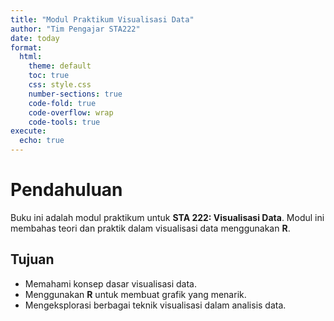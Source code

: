 ```yaml
---
title: "Modul Praktikum Visualisasi Data"
author: "Tim Pengajar STA222"
date: today
format:
  html:
    theme: default
    toc: true
    css: style.css
    number-sections: true
    code-fold: true
    code-overflow: wrap
    code-tools: true
execute:
  echo: true
---
```


# Pendahuluan

Buku ini adalah modul praktikum untuk **STA 222: Visualisasi Data**. 
Modul ini membahas teori dan praktik dalam visualisasi data menggunakan **R**.

## Tujuan
- Memahami konsep dasar visualisasi data.
- Menggunakan **R** untuk membuat grafik yang menarik.
- Mengeksplorasi berbagai teknik visualisasi dalam analisis data.
